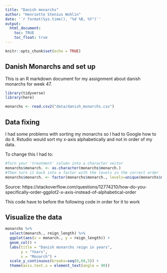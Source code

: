 ---
title: "Danish monarchs"
author: "Henriette Stenius Wohlin"
date: '`r format(Sys.time(), "%d %B, %Y")`'
output: 
  html_document:
    toc: TRUE
    toc_float: true
---

```{r setup, include=FALSE}
knitr::opts_chunk$set(echo = TRUE)
```

## Danish Monarchs and set up

This is an R markdown document for my assignment about danish monarchs for week 47. 


```{r Setup}
library(tidyverse)
library(here)
```

```{r load-data}
monarchs <- read.csv2("data/danish_monarchs.csv")
```


## Data fixing

I had some problems with sorting my monarchs so I had to Google how to do it.
Rstudio would sort my x-axis alphabetically and not in order of my data.

To change this I had to:

```{r Fixing data, echo=TRUE}
#Turn your 'treatment' column into a character vector
monarchs$monarch. <- as.character(monarchs$monarch.)
#Then turn it back into a factor with the levels in the correct order
monarchs$monarch. <- factor(monarchs$monarch., levels=unique(monarchs$monarch.))
```

Source: https://stackoverflow.com/questions/12774210/how-do-you-specifically-order-ggplot2-x-axis-instead-of-alphabetical-order 

This code have to before the following code in order for it to work

## Visualize the data

```{r Danish monarchs and reign over time, echo=TRUE}
monarchs %>% 
  select(monarch., reign_length) %>% 
  ggplot(aes(x = monarch., y = reign_length)) +
  geom_col() +
  labs(title = "Danish monarchs reign in years",
       y = "Years",
       x = "Monarch") +
  scale_y_continuous(breaks=seq(0,60,5)) +
  theme(axis.text.x = element_text(angle = 90))
```
